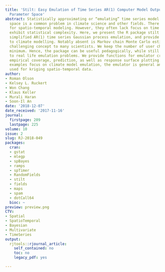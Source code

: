 ```yaml
---
title: 'Stilt: Easy Emulation of Time Series AR(1) Computer Model Output in Multidimensional
  Parameter Space'
abstract: Statistically approximating or “emulating” time series model output in parameter
  space is a common problem in climate science and other fields. There are many packages
  for spatio-temporal modeling. However, they often lack focus on time series, and
  exhibit statistical complexity. Here, we present the R package stilt designed for
  simplified AR(1) time series Gaussian process emulation, and provide examples relevant
  to climate modelling. Notably absent is Markov chain Monte Carlo estimation – a
  challenging concept to many scientists. We keep the number of user choices to a
  minimum. Hence, the package can be useful pedagogically, while still applicable
  to real life emulation problems. We provide functions for emulator cross-validation,
  empirical coverage, prediction, as well as response surface plotting. While the
  examples focus on climate model emulation, the emulator is general and can be also
  used for kriging spatio-temporal data.
author:
- Roman Olson
- Kelsey L. Ruckert
- Won Chang
- Klaus Keller
- Murali Haran
- Soon-Il An
date: '2018-12-07'
date_received: '2017-11-16'
journal:
  firstpage: 209
  lastpage: 225
volume: 10
issue: 2
slug: RJ-2018-049
packages:
  cran:
  - gstat
  - mlegp
  - spBayes
  - ramps
  - spTimer
  - RandomFields
  - stilt
  - fields
  - maps
  - spam
  - dotCall64
  bioc: ~
preview: preview.png
CTV:
- Spatial
- SpatioTemporal
- Bayesian
- Multivariate
- TimeSeries
output:
  rjtools::rjournal_article:
    self_contained: no
    toc: no
    legacy_pdf: yes

---
```

